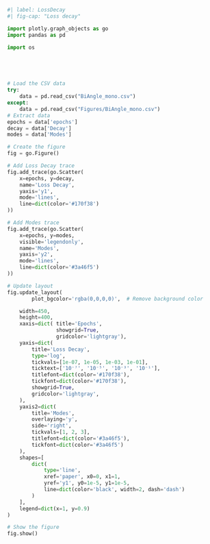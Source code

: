 ```python
#| label: LossDecay
#| fig-cap: "Loss decay"

import plotly.graph_objects as go
import pandas as pd

import os





# Load the CSV data
try:
    data = pd.read_csv("BiAngle_mono.csv")
except:
    data = pd.read_csv("Figures/BiAngle_mono.csv")
# Extract data
epochs = data['epochs']
decay = data['Decay']
modes = data['Modes']

# Create the figure
fig = go.Figure()

# Add Loss Decay trace
fig.add_trace(go.Scatter(
    x=epochs, y=decay,
    name='Loss Decay',
    yaxis='y1',
    mode='lines',
    line=dict(color='#170f38')
))

# Add Modes trace
fig.add_trace(go.Scatter(
    x=epochs, y=modes,
    visible='legendonly',
    name='Modes',
    yaxis='y2',
    mode='lines',
    line=dict(color='#3a46f5')
))

# Update layout
fig.update_layout(
        plot_bgcolor='rgba(0,0,0,0)',  # Remove background color

    width=450, 
    height=400,  
    xaxis=dict( title='Epochs',
                showgrid=True,
                gridcolor='lightgray'),
    yaxis=dict(
        title='Loss Decay',
        type='log',
        tickvals=[1e-07, 1e-05, 1e-03, 1e-01],
        ticktext=['10⁻⁷', '10⁻⁵', '10⁻³', '10⁻¹'],
        titlefont=dict(color='#170f38'),
        tickfont=dict(color='#170f38'),
        showgrid=True,
        gridcolor='lightgray', 
    ),
    yaxis2=dict(
        title='Modes',
        overlaying='y',
        side='right',
        tickvals=[1, 2, 3],
        titlefont=dict(color='#3a46f5'),
        tickfont=dict(color='#3a46f5')
    ),
    shapes=[
        dict(
            type='line',
            xref='paper', x0=0, x1=1,
            yref='y1', y0=1e-5, y1=1e-5,
            line=dict(color='black', width=2, dash='dash')
        )
    ],
    legend=dict(x=1, y=0.9)
)

# Show the figure
fig.show()

```